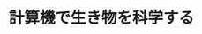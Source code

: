 ﻿---
title: "計算機で生き物を科学する"
category: "情報理工学院"
vol: "76"
interviewee: "瀬々 潤"
url: ""
tags: []
pdf: "76-4-sese.pdf"
career: ""
preface: "バイオインフォマティクスという、計算機の上で生命科学を扱う分野がある。測定技術と計算機の発展 により生まれた新しい分野である。大量の情報を高速で処理することができるという計算機の特長を活か すことで、生き物を新たな視点から見ることができるようになるのだ。今回は、瀬々先生の研究を生命科 学的アプローチから紹介する。"
---
